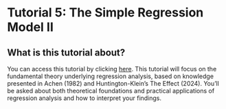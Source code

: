 # Tutorial 5: The Simple Regression Model II

## What is this tutorial about? {.unnumbered}

You can access this tutorial by clicking [here](https://ci1yq0-sebastian0vallejo.shinyapps.io/tutorial5/). This tutorial will focus on the fundamental theory underlying regression analysis, based on knowledge presented in Achen (1982) and Huntington-Klein's The Effect (2024). You'll be asked about both theoretical foundations and practical applications of regression analysis and how to interpret your findings.



